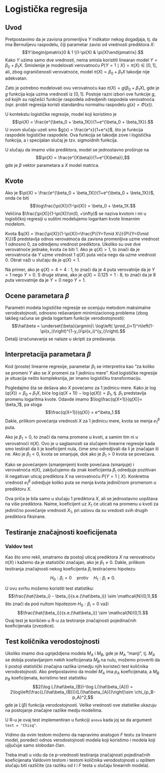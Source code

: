 # Logistička regresija

\require{\amsmath}

## Uvod

Pretpostavimo da je zavisna promenljiva $Y$ indikator nekog dogadjaja, tj. da ima Bernulijevu raspodelu, čiji parametar zavisi od vrednosti prediktora $X$:
$$Y:\begin{pmatrix}0 & 1 \\1-\pi(X) & \pi(X)\end{pmatrix}.$$ Kako $Y$ uzima samo dve vrednosti, nema smisla koristiti linearan model $Y = \beta_0 + \beta_1X$. Smislenije je modelovati verovatnoću $P\{Y=1\mid X\} = \pi(X)\in[0,1]$, ali, zbog ograničenosti verovatnoće, model $\pi(X)=\beta_0 + \beta_1X$ takodje nije adekvatan.

Zato je potrebno modelovati ovu verovatnoću kao $\pi(X) = g(\beta_0 + \beta_1X)$, gde je $g$ funkcija koja uzima vrednosti iz $[0,1]$. Postoje razni izbori ove funkcije $g$, od kojih su najčešći funkcije raspodela odredjenih raspodela verovatnoća (npr. probit regresija koristi standardnu normalnu raspodelu $g(x)=\Phi(x)$).

U kontekstu logističke regresije, model koji koristimo je
$$\pi(X) = \frac{e^{\beta_0 + \beta_1X}}{1+e^{\beta_0 + \beta_1X}}.$$
U ovom slučaju uzeli smo $g(x) = \frac{e^x}{1+e^x}$, što je funkcija raspodele logističke raspodele. Ova funkcija se takodje zove i logistička funkcija, a i specijalan slučaj je tzv. sigmoidnih funkcija.

U slučaju da imamo više prediktora, model se jednostavno proširuje na
$$\pi(X) = \frac{e^{X\beta}}{1+e^{X\beta}},$$ gde je $\beta$ vektor parametara a $X$ model matrica.

## Kvote

Ako je $\pi(X) = \frac{e^{\beta_0 + \beta_1X}}{1+e^{\beta_0 + \beta_1X}}$, onda će biti $$\log\frac{\pi(X)}{1-\pi(X)} = \beta_0 + \beta_1X.$$ Veličina $\frac{\pi(X)}{1-\pi(X)}\in(0, +\infty)$ se naziva kvotom i mi u logističkoj regresiji u suštini modelujemo logaritam kvote linearnim modelom.

Kvota $q(X) = \frac{\pi(X)}{1-\pi(X)}=\frac{P\{Y=1\mid X\}}{P\{Y=0\mid X\}}$ predstavlja odnos verovatnoća da zavisna promenljiva uzme vrednost 1 odnosno 0, za odredjenu vrednost prediktora. Ukoliko su ove dve verovatnoće jednake, kvota će biti 1.
Ako je $q(X)>1$, to znači da je verovatnoća da $Y$ uzme vrednost 1 $q(X)$ puta veča nego da uzme vrednost 0. Obrat važi u slučaju da je $q(X)<1$.

Na primer, ako je $q(X)=4=4:1$, to znači da je 4 puta verovatnije da je $Y=1$ nego $Y=0$. S druge strane, ako je $q(X)=0.125=1:8$, to znači da je 8 puta verovatnije da je $Y=0$ nego $Y=1$.

## Ocene parametara $\beta$

Parametri modela logističke regresije se ocenjuju metodom maksimalne verodostojnosti, odnosno rešavanjem minimizacionog problema (zbog lakšeg računa se gleda logaritam funkcije verodostojnosti):
$$\hat\beta = \underset{\beta}{argmin}\ \log\left( \prod_{i=1}^n\left(1-\pi(x_i)\right)^{1-y_i}\pi(x_i)^{y_i}\right).$$ Detalji izračunavanja se nalaze u skripti za predavanja.

## Interpretacija parametara $\beta$

Kod (proste) linearne regresije, parametar $\beta_1$ se interpretira kao "za koliko se promeni $Y$ ako se $X$ promeni za 1 jedinicu mere". Kod logističke regresije je situacija nešto kompleksnija, jer imamo logističku transformaciju.

Pogledajmo šta se dešava ako $X$ povećamo za 1 jedinicu mere.
Kako je $\log(q(X)) = \beta_0 + \beta_1X$, biće $\log(q(X+1)) - \log(q(X)) = \beta_1$, tj. $\beta_1$ predstavlja promenu logaritma kvote. Odavde imamo $\log\frac{q(X+1)}{q(X)}= \beta_1$, pa stoga  $$\frac{q(X+1)}{q(X)} = e^\beta_1.$$ Dakle, prilikom povećanja vrednosti $X$ za 1 jedinicu mere, kvota se menja $e^\beta_1$ puta.

Ako je $\beta_1=0$, to znači da nema promene u kvoti, a samim tim ni u verovatnoći $\pi(X)$. Ovo je u saglasnosti sa slučajem linearne regresije kada smo testirali da li je koeficijent nula, čime smo odredjivali da li je značajan ili ne.
Ako je $\beta_1<0$, kvota se smanjuje, dok ako je $\beta_1>0$ kvota se povećava.

Kako se povećanjem (smanjenjem) kvote povećava (smanjuje) i verovatnoća $\pi(X)$, zaključujemo da znak koeficijenta $\beta_!$ odredjuje pozitivan ili negativan uticaj prediktora $X$ na verovatnoću $P\{Y=1\mid X\}$.
Konkretna vrednost $e^\beta_1$ odredjuje koliko puta se menja kvota jediničnom promenom u prediktoru $X$.

Ova priča je bila samo u slučaju 1 prediktora $X$, ali se jednostavno uopštava na više prediktora. Naime, koeficijent uz $X_1$ će uticati na promenu u kvoti za jedinično povečanje vrednosti $X_1$, pri uslovu da su vredosti svih drugih prediktora fiksirane.

## Testiranje značajnosti koeficijenata

### Valdov test

Kao što smo rekli, smatramo da postoji uticaj prediktora $X$ na verovatnoću $\pi(X)$ i kažemo da je statistički značajan, ako je $\beta_1\neq 0$. Dakle, prilikom testiranja značajnosti nekog koeficijenta $\beta_i$ testiraćemo hipotezu $$H_0 : \beta_i=0\quad \text{protiv} \quad H_1:\beta_i\neq0.$$

U ovu svrhu možemo koristiti test statistiku:
$$\frac{\hat{\beta_i} - \beta_i}{s.e.(\hat\beta_i)} \sim \mathcal{N}(0,1),$$
što znači da pod nultom hipotezom $H_0 : \beta_i=0$ važi 
$$\frac{\hat{\beta_i}}{s.e.(\hat\beta_i)} \sim \mathcal{N}(0,1).$$
Ovaj test je korišćen u R-u za testiranje značajnosti pojedinačnih koeficijenata (zvezdice).

## Test količnika verodostojnosti

Ukoliko imamo dva ugnježdjena modela $M_A$ i $M_B$, gde je $M_A$ "manji", tj. $M_A$ se dobija postavljanjem nekih koeficijenata $M_B$ na nulu, možemo proveriti da li postoji statistički značajna razlika izmedju njih koristeći test količnika verodostojnosti. Ako pretpostavimo da model $M_A$ ima $p_A$ koeficijenata, a $M_B$ $p_B$ koeficijenata, koristimo test statistiku
$$2(\log L(\hat\beta_{B})-\log L(\hat\beta_{A})) = 2\log\left(\frac{L(\hat\beta_{B})}{L(\hat\beta_{A})}\right)\sim \chi_{p_B-p_A}^2,$$ gde je $L(\beta)$ funkcija verodostojnosti. Velike vrednosti ove statistike ukazuju na postojanje značajne razlike medju modelima.

U R-u je ovaj test implementiran u funkciji `anova` kada joj se da argument `test = "Chisq"`.

Vidimo da ovim testom možemo da napravimo analogon $F$ testu za linearni model, poredeći odnos verodostojnosti modela koji koristimo i modela koji ujljučuje samo slobodan član.

Treba imati u vidu da će p-vrednosti testiranja značajnosti pojedinačnih koeficijenata Valdovim testom i testom količnika verodostojnosti u opštem slučaju biti različite (za razliku od $t$ i $F$ testa u slučaju linearnih modela).




